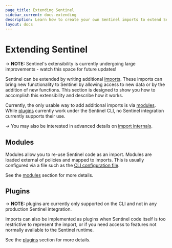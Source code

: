 ```yaml
---
page_title: Extending Sentinel
sidebar_current: docs-extending
description: Learn how to create your own Sentinel imports to extend Sentinel's functionality.
layout: docs
---
```


# Extending Sentinel

-> **NOTE:** Sentinel's extensibility is currently undergoing large
improvements - watch this space for future updates!

Sentinel can be extended by writing additional
[imports](/sentinel/language/imports). These imports can bring new functionality
to Sentinel by allowing access to new data or by the addition of new functions.
This section is designed to show you how to accomplish this extensibility and
describe how it works.

Currently, the only usable way to add additional imports is via
[modules](#modules). While [plugins](#plugins) currently work under the Sentinel
CLI, no Sentinel integration currently supports their use.

-> You may also be interested in advanced details on [import
internals](/sentinel/extending/internals).

## Modules

Modules allow you to re-use Sentinel code as an import. Modules are loaded
external of policies and mapped to imports. This is usually configured via a
file such as the [CLI configuration file](/sentinel/commands/config).

See the [modules](/sentinel/extending/modules) section for more details.

## Plugins

-> **NOTE:** plugins are currently only supported on the CLI and not in any
production Sentinel integration.

Imports can also be implemented as plugins when Sentinel code itself is too
restrictive to represent the import, or if you need access to features not
normally available to the Sentinel runtime.

See the [plugins](/sentinel/extending/plugins) section for more details.
